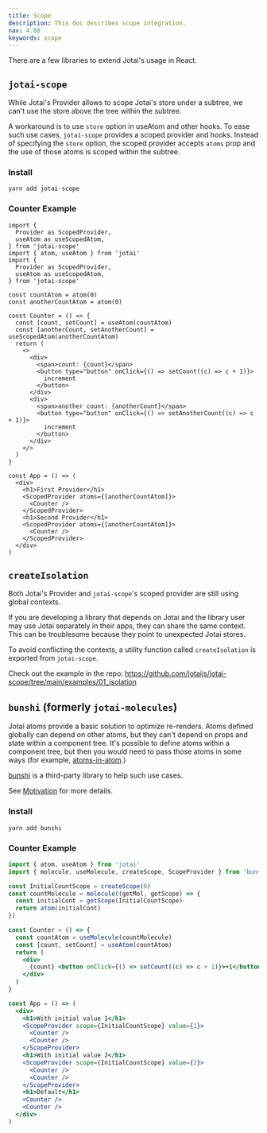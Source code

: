 ```yaml
---
title: Scope
description: This doc describes scope integration.
nav: 4.08
keywords: scope
---
```


There are a few libraries to extend Jotai's usage in React.

## `jotai-scope`

While Jotai's Provider allows to scope Jotai's store under a subtree,
we can't use the store above the tree within the subtree.

A workaround is to use `store` option in useAtom and other hooks.
To ease such use cases, `jotai-scope` provides a
scoped provider and hooks.
Instead of specifying the `store` option,
the scoped provider accepts `atoms` prop
and the use of those atoms is scoped within the subtree.

### Install

```
yarn add jotai-scope
```

### Counter Example

```tsx
import {
  Provider as ScopedProvider,
  useAtom as useScopedAtom,
} from 'jotai-scope'
import { atom, useAtom } from 'jotai'
import {
  Provider as ScopedProvider,
  useAtom as useScopedAtom,
} from 'jotai-scope'

const countAtom = atom(0)
const anotherCountAtom = atom(0)

const Counter = () => {
  const [count, setCount] = useAtom(countAtom)
  const [anotherCount, setAnotherCount] = useScopedAtom(anotherCountAtom)
  return (
    <>
      <div>
        <span>count: {count}</span>
        <button type="button" onClick={() => setCount((c) => c + 1)}>
          increment
        </button>
      </div>
      <div>
        <span>another count: {anotherCount}</span>
        <button type="button" onClick={() => setAnotherCount((c) => c + 1)}>
          increment
        </button>
      </div>
    </>
  )
}

const App = () => (
  <div>
    <h1>First Provider</h1>
    <ScopedProvider atoms={[anotherCountAtom]}>
      <Counter />
    </ScopedProvider>
    <h1>Second Provider</h1>
    <ScopedProvider atoms={[anotherCountAtom]}>
      <Counter />
    </ScopedProvider>
  </div>
)
```

<CodeSandbox id="k5gfvl" />

## `createIsolation`

Both Jotai's Provider and `jotai-scope`'s scoped provider
are still using global contexts.

If you are developing a library that depends on Jotai and
the library user may use Jotai separately in their apps,
they can share the same context. This can be troublesome
because they point to unexpected Jotai stores.

To avoid conflicting the contexts,
a utility function called `createIsolation` is exported from `jotai-scope`.

Check out the example in the repo: https://github.com/jotaijs/jotai-scope/tree/main/examples/01_isolation

## `bunshi` (formerly `jotai-molecules`)

Jotai atoms provide a basic solution to optimize re-renders.
Atoms defined globally can depend on other atoms,
but they can't depend on props and state within a component tree.
It's possible to define atoms within a component tree,
but then you would need to pass those atoms in some ways
(for example, [atoms-in-atom](../guides/atoms-in-atom.mdx).)

[bunshi](https://github.com/saasquatch/bunshi) is
a third-party library to help such use cases.

See [Motivation](https://github.com/saasquatch/bunshi/tree/v1.1.1#motivation) for more details.

### Install

```
yarn add bunshi
```

### Counter Example

```jsx
import { atom, useAtom } from 'jotai'
import { molecule, useMolecule, createScope, ScopeProvider } from 'bunshi/react'

const InitialCountScope = createScope(0)
const countMolecule = molecule((getMol, getScope) => {
  const initialCont = getScope(InitialCountScope)
  return atom(initialCont)
})

const Counter = () => {
  const countAtom = useMolecule(countMolecule)
  const [count, setCount] = useAtom(countAtom)
  return (
    <div>
      {count} <button onClick={() => setCount((c) => c + 1)}>+1</button>
    </div>
  )
}

const App = () => (
  <div>
    <h1>With initial value 1</h1>
    <ScopeProvider scope={InitialCountScope} value={1}>
      <Counter />
      <Counter />
    </ScopeProvider>
    <h1>With initial value 2</h1>
    <ScopeProvider scope={InitialCountScope} value={2}>
      <Counter />
      <Counter />
    </ScopeProvider>
    <h1>Default</h1>
    <Counter />
    <Counter />
  </div>
)
```

<CodeSandbox id="6dvlzf" />
